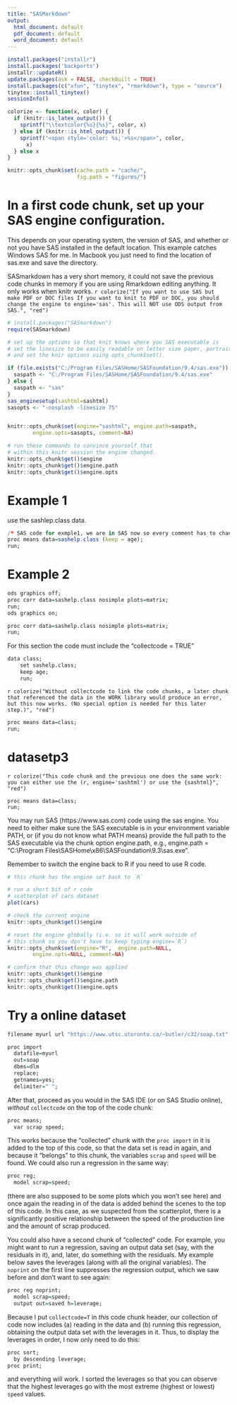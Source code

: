 ---
title: "SASMarkdown"
output:
  html_document: default
  pdf_document: default
  word_document: default
---
```{r eval=FALSE, include=FALSE}
install.packages("installr")
install.packages('backports')
installr::updateR()
update.packages(ask = FALSE, checkBuilt = TRUE)
install.packages(c("xfun", "tinytex", "rmarkdown"), type = "source")
tinytex::install_tinytex()
sessionInfo()
```


```{r "function for autochange color"}
colorize <- function(x, color) {
  if (knitr::is_latex_output()) {
    sprintf("\\textcolor{%s}{%s}", color, x)
  } else if (knitr::is_html_output()) {
    sprintf("<span style='color: %s;'>%s</span>", color,
      x)
  } else x
}

knitr::opts_chunk$set(cache.path = "cache/",
                      fig.path = "figures/")
```



# In a first code chunk, set up your SAS engine configuration.

This depends on your operating system, the version of SAS, and whether or not you have SAS installed in the default location. This example catches Windows SAS for me. In Macbook you just need to find the location of sas.exe and save the directory. 

SASmarkdown has a very short memory, it could not save the previous code chunks in memory if you are using Rmarkdown editing anything. It only works when knitr works. 
`r colorize("If you want to use SAS but make PDF or DOC files If you want to knit to PDF or DOC, you should change the engine to engine='sas'. This will NOT use ODS output from SAS.", "red")`

```{r echo=TRUE, message=FALSE, warning=FALSE}
# install.packages("SASmarkdown")
require(SASmarkdown)

# set up the options so that knit knows where you SAS executable is
# set the linesize to be easily readable on letter size paper, portrait
# and set the knir options using opts_chunk$set().

if (file.exists("C:/Program Files/SASHome/SASFoundation/9.4/sas.exe")) {
  saspath <- "C:/Program Files/SASHome/SASFoundation/9.4/sas.exe"
} else {
  saspath <- "sas"
}
sas_enginesetup(sashtml=sashtml)
sasopts <- "-nosplash -linesize 75"


knitr::opts_chunk$set(engine="sashtml", engine.path=saspath, 
        engine.opts=sasopts, comment=NA)

# run these commands to convince yourself that
# within this knitr session the engine changed.
knitr::opts_chunk$get()$engine
knitr::opts_chunk$get()$engine.path
knitr::opts_chunk$get()$engine.opts
```

# Example 1

use the sashlep.class data.

```{r example1, engine="sas", engine.path=saspath, engine.opts="-nosplash -ls 75"}
/* SAS code for exmple1, we are in SAS now so every comment has to change */
proc means data=sashelp.class (keep = age);
run;
```


# Example 2


```{r example2, engine="sashtmllog", engine.path="C:/Program Files/SASHome/SASFoundation/9.4/sas.exe", engine.opts="-nosplash -ls 75", comment=""}
ods graphics off;
proc corr data=sashelp.class nosimple plots=matrix;
run;
ods graphics on;
```


```{r example22, engine="sashtml", engine.path="C:/Program Files/SASHome/SASFoundation/9.4/sas.exe", engine.opts="-nosplash -ls 75", comment=""}
proc corr data=sashelp.class nosimple plots=matrix;
run;
```

For this section the code must include the "collectcode = TRUE"

```{r datastep, engine="sashtml", collectcode=TRUE, engine.path="C:/Program Files/SASHome/SASFoundation/9.4/sas.exe", engine.opts="-nosplash -ls 75"}
data class;
    set sashelp.class;
    keep age;
    run;
```

`r colorize("Without collectcode to link the code chunks, a later chunk that referenced the data in the WORK library would produce an error, but this now works. (No special option is needed for this later step.)", "red")`

```{r datastep2, engine="sashtml", engine.path="C:/Program Files/SASHome/SASFoundation/9.4/sas.exe", engine.opts="-nosplash -ls 75"}
proc means data=class;
run;
```

# datasetp3

`r colorize("This code chunk and the previous one does the same work: you can either use the (r, engine='sashtml') or use the {sashtml}", "red")`

```{sashtml datastep3, engine.path="C:/Program Files/SASHome/SASFoundation/9.4/sas.exe", engine.opts="-nosplash -ls 75", comment=""}
proc means data=class;
run;
```

You may run SAS (https://www.sas.com) code using the sas engine. You need to either make sure the SAS executable is in your environment variable PATH, or (if you do not know what PATH means) provide the full path to the SAS executable via the chunk option engine.path, e.g., engine.path = "C:\\Program Files\\SASHome\\x86\\SASFoundation\\9.3\\sas.exe". 

Remember to switch the engine back to R if you need to use R code.

```{r, engine='R'}

# this chunk has the engine set back to `R`

# run a short bit of r code
# scatterplot of cars dataset
plot(cars)

# check the current engine
knitr::opts_chunk$get()$engine

# reset the engine globally (i.e. so it will work outside of
# this chunk so you don't have to keep typing engine=`R`)
knitr::opts_chunk$set(engine="R",  engine.path=NULL, 
        engine.opts=NULL, comment=NA)

# confirm that this change was applied
knitr::opts_chunk$get()$engine
knitr::opts_chunk$get()$engine.path
knitr::opts_chunk$get()$engine.opts
```

# Try a online dataset

```{r, engine="sashtml", engine.path=saspath, engine.opts=sasopts, collectcode=T}
filename myurl url "https://www.utsc.utoronto.ca/~butler/c32/soap.txt";

proc import
  datafile=myurl
  out=soap
  dbms=dlm
  replace;
  getnames=yes;
  delimiter=" ";
```

After that, proceed as you would in the SAS IDE (or on SAS Studio online), *without* `collectcode` on the top of the code chunk:

```{r, engine="sashtml", engine.path=saspath, engine.opts=sasopts}
proc means;
  var scrap speed;
```

This works because the "collected" chunk with the `proc import` in it is added to the top of this code, so that the data set is read in again, and because it "belongs" to this chunk, the variables `scrap` and `speed` will be found. We could also run a regression in the same way:

```{r, "scatterplot", engine="sashtml", engine.path=saspath, engine.opts=sasopts}
proc reg;
  model scrap=speed;
```

(there are also supposed to be some plots which you won't see here)
and once again the reading in of the data is added behind the scenes to the top of this code. In this case, as we suspected from the scatterplot, there is a significantly positive relationship between the speed of the production line and the amount of scrap produced.

You could also have a second chunk of "collected" code. For example, you might want to run a regression, saving an output data set (say, with the residuals in it), and, later, do something with the residuals. My example below saves the leverages (along with all the original variables). The `noprint` on the first line suppresses the regression output, which we saw before and don't want to see again:

```{r, engine="sashtml", engine.path=saspath, engine.opts=sasopts, collectcode=T}
proc reg noprint;
  model scrap=speed;
  output out=saved h=leverage;
```

Because I put `collectcode=T` in *this* code chunk header, our collection of code now includes (a) reading in the data and (b) running this regression, obtaining the output data set with the leverages in it. Thus, to display the leverages in order, I now only need to do this:

```{r, engine="sashtml", engine.path=saspath, engine.opts=sasopts}
proc sort;
  by descending leverage;
proc print;
```

and everything will work. I sorted the leverages so that you can observe that the highest leverages go with the most extreme (highest or lowest) `speed` values.




